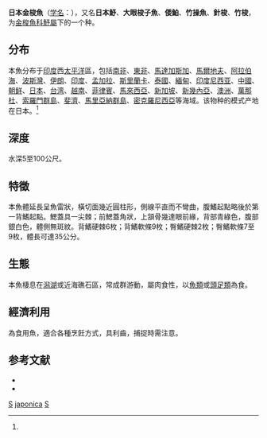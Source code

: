 {{Speciesbox
| taxon = Sphyraena japonica
| image = YamatoKS.jpg
| status = NE
| status_system = IUCN3.1
| binomial_authority = Cuvier et Valenciennes, 1829<ref name='id7003'>{{cite web| url =http://www.bioinfo.cn/db05/BjdwSpecies.php?action=view&id=7003| title =日本魣| work =中国动物物种编目数据库| publisher =中国科学院微生物研究所| author =中国科学院动物研究所| accessdate =2009-04-11| deadurl =yes| archiveurl =https://web.archive.org/web/20160305093403/http://www.bioinfo.cn/db05/BjdwSpecies.php?action=view&id=7003| archivedate =2016-03-05}}</ref>
| synonyms = 
}}

'''日本金梭魚'''（[[学名|学名]]：{{lang|la|'''''Sphyraena japonica'''''}}），又名'''日本魣'''、'''大眼梭子魚'''、'''倭鮊'''、'''竹操魚'''、'''針梭'''、'''竹梭'''，为[[金梭魚科|金梭魚科]][[魣屬|魣屬]]下的一个种。

==分布==
本魚分布于[[印度|印度]]西[[太平洋|太平洋]]區，包括[[南非|南非]]、[[東非|東非]]、[[馬達加斯加|馬達加斯加]]、[[馬爾地夫|馬爾地夫]]、[[阿拉伯海|阿拉伯海]]、[[波斯灣|波斯灣]]、[[伊朗|伊朗]]、[[印度|印度]]、[[孟加拉|孟加拉]]、[[斯里蘭卡|斯里蘭卡]]、[[泰國|泰國]]、[[緬甸|緬甸]]、[[印度尼西亚|印度尼西亚]]、[[中國|中國]]、[[朝鲜|朝鲜]]、[[日本|日本]]、[[台湾|台湾]]、[[越南|越南]]、[[菲律賓|菲律賓]]、[[馬來西亞|馬來西亞]]、[[新加坡|新加坡]]、[[新幾內亞|新幾內亞]]、[[澳洲|澳洲]]、[[萬那杜|萬那杜]]、[[索羅門群島|索羅門群島]]、[[斐濟|斐濟]]、[[馬里亞納群島|馬里亞納群島]]、[[密克羅尼西亞|密克羅尼西亞]]等海域。该物种的模式产地在日本。<ref name='id7003'/>

==深度==
水深5至100公尺。

==特徵==
本魚體延長呈魚雷狀，橫切面幾近圓柱形，側線平直而不彎曲，腹鰭起點略後於第一背鰭起點。鰓蓋具一尖棘；前鰓蓋角狀，上頷骨幾達眼前緣，背部青綠色，腹部銀白色，體側無斑紋。背鰭硬棘6枚；背鰭軟條9枚；臀鰭硬棘2枚；臀鰭軟條7至9枚，體長可達35公分。

==生態==
本魚棲息在[[潟湖|潟湖]]或近海礁石區，常成群游動，屬肉食性，以[[魚類|魚類]]或[[頭足類|頭足類]]為食。

==經濟利用==
為食用魚，適合各種烹飪方式，具利齒，捕捉時需注意。

== 参考文献 ==
{{reflist}}
*{{FishBase_species|genus=Sphyraena|species=japonica|year=2011|month=12}}
* {{TaiBNET| zh=日本金梭魚 | id=382648 | binomial=Sphyraena japonica | authority=Cuvier, 1829 | var= | accessdate=2013-01-24}}

{{Taxonbar|from=Q1041265}}

[[Category:食用鱼|S]]
[[Category:魣屬|japonica]]
[[Category:1829年描述的鱼类|S]]